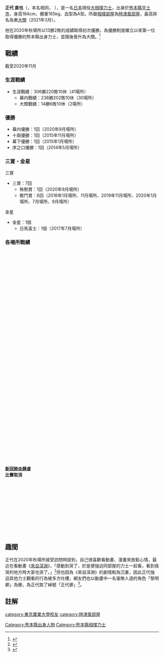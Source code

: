{{Infobox 力士
|姓名=正代 直也<ref>{{Cite web |url=http://www.sumo.or.jp/ResultRikishiData/profile/3521/ |title=相撲協會-力士介紹 |access-date=2021-01-14 |archive-date=2021-08-03 |archive-url=https://web.archive.org/web/20210803145504/https://www.sumo.or.jp/ResultRikishiData/profile/3521/ |dead-url=no }}</ref>
|图片=[[File:Shodai_2015.jpg|thumb]]
|说明=
|四股名=正代 直也
|本名=正代 直也<br>しょうだい なおや
|昵称=
|出生={{birth date and age|1991|11|5}}
|去世=
|出生地=[[熊本縣|熊本縣]][[宇土市|宇土市]]
|身高=184公分
|體重=165公斤
|BMI=48.74
|所属部屋=[[時津風部屋|時津風部屋]]
|得意技=右四つ、もろ差し、寄り、掬い投げ
|目前排名=東[[大關|大關]]
|最高等级=東大關
|最高の番付=
|终生战绩=306勝220敗10休（41場所）
|幕内战绩=238勝202敗10休（30場所）
|冠军=幕內優勝1回<br>
十兩優勝1回<br>
幕下優勝1回<br>
序之口優勝1回
|奖金=殊勲賞1回<br>敢鬥賞6回
|奖励=
|首次登场=2014年3月
|新十両=
|晋升幕内=2016年1月場所
|辞职=
|辞职后担任=
|其它活动=
|兴趣=看動畫、漫畫
|备注=[[金星|金星]]1個
（[[日馬富士|日馬富士]]1個）
|编写日期=2021年3月30日
}}

'''正代 直也'''（{{jpn|j=正代 直也|hg=しょうだい なおや|rm=Shoudai Naoya}}，本名相同，{{bd|1991年|11月5日|catIdx=Shoudai Naoya}} ），是一名[[日本|日本]]現役[[大相撲|大相撲]][[力士|力士]]，出身於[[熊本縣|熊本縣]][[宇土市|宇土市]]，身高184cm、體重165kg、血型為A型。所屬[[相撲部屋|相撲部屋]]為[[時津風部屋|時津風部屋]]，最高排名為東[[大關|大關]]（2021年3月）。

他在2020年秋場所以13勝2敗的成績取得初次優勝，為優勝制度確立以來第一位取得優勝的熊本縣出身力士，並隨後晉升為大關。<ref>{{Cite web |url=https://asahichinese-f.com/sports/13768031 |title=大相撲秋場所取得首次優勝 熊本出身正代將晉升大關-朝日新聞中文網 |access-date=2021-01-14 |archive-date=2021-01-23 |archive-url=https://web.archive.org/web/20210123100542/https://asahichinese-f.com/sports/13768031 |dead-url=no }}</ref>

==戰績==
截至2020年11月

===生涯戰績===
*生涯戰績：306勝220敗10休（41場所）
**幕内戰績：238勝202敗10休（30場所）
**大關戰績：14勝6敗10休（2場所）

===優勝===
*幕内優勝：1回（2020年9月場所）
*十兩優勝：1回（2015年11月場所）
*幕下優勝：1回（2015年1月場所）
*序之口優勝：1回（2014年5月場所）

===三賞・金星===
三賞
*三賞：7回
**殊勲賞：1回（2020年9月場所）
**敢鬥賞：6回（2016年1月場所、11月場所、2019年11月場所、2020年1月場所、7月場所、9月場所）
金星
*金星：1個
**日馬富士：1個（2017年7月場所）

===各場所戰績===
{{Sumo record box start|正代 直也}}
{{Sumo record year start|2014}}
    {{Basho|}}
    {{Basho|MAEZUMOU}}
    {{Basho|jk|12|w|7|0<br>優勝}}
    {{Basho|jo|10|e|6|1}}
    {{Basho|sa|48|e|6|1}}
    {{Basho|ma|59|e|5|2}}
  {{Sumo record year end}}
{{Sumo record year start|2015}}
    {{Basho|ma|37|w|7|0<br>優勝}}
    {{Basho|ma|3|w|4|3}}
    {{Basho|ma|2|w|4|3}}
    {{Basho|ma|1|e|5|2}}
    {{Basho|j|12|w|11|4}}
    {{Basho|j|5|w|13|2<br>優勝}}
 {{Sumo record year end}}
  {{Sumo record year start|2016}}
    {{Basho|m|12|w|10|5|||F}}
    {{Basho|m|6|w|9|6|}}
    {{Basho|m|2|e|6|9|}}
    {{Basho|m|5|e|9|6}}
    {{Basho|m|2|w|7|8}}
    {{Basho|m|3|w|11|4|||F}}
{{Sumo record year start|2017}}
    {{Basho|s|1|w|7|8}}
    {{Basho|k|1|w|4|11}}
    {{Basho|m|5|w|10|5}}
    {{Basho|m|1|e|5|10|||*}}
    {{Basho|m|5|e|6|9}}
    {{Basho|m|7|w|9|6||}}
  {{Sumo record year end}}
{{Sumo record year start|2018}}
    {{Basho|m|4|e|7|8|}}
    {{Basho|m|4|w|7|8|}}
    {{Basho|m|4|w|9|6|}}
    {{Basho|m|1|e|6|9|}}
    {{Basho|m|3|e|6|9|}}
    {{Basho|m|4|e|8|7|}}
  {{Sumo record year end}}
{{Sumo record year start|2019}}
    {{Basho|m|3|e|7|8|}}
    {{Basho|m|3|w|5|10|}}
    {{Basho|m|7|e|10|5|}}
    {{Basho|m|3|e|7|8|}}
    {{Basho|m|4|w|3|12|}}
    {{Basho|m|10|w|11|4||j|f}}
  {{Sumo record year end}}
{{Sumo record year start|2020}}
    {{Basho|m|4|w|13|2||j|f}}
    {{Basho|s|1|w|8|7|}}
<td style="background-color:#CCC">'''[[严重急性呼吸系统综合征冠状病毒2|新冠肺炎]][[2019冠狀病毒病疫情|肆虐]]<br />比賽取消'''</td>
    {{Basho|s|1|e|11|4|||f}}
    {{Basho|s|1|e|13|2||y|o|f}}
    {{Basho|o|2|e|3|2|10}}
  {{Sumo record year end}}
{{Sumo record year start|2021}}
    {{Basho|o||w|11|4|}}
    {{Basho|o|1|e|7|8|}}
    {{Basho|o|2|e|9|6|}}
    {{Basho||||||}}
    {{Basho||||||}}
    {{Basho||||||}}
  {{Sumo record year end}}
{{Sumo record box end}}

==趣聞==
正代在2020年秋場所接受訪問時提到，自己很喜歡看動畫、漫畫來放鬆心情，最近在看動畫《[[來自深淵_(漫畫)|來自深淵]]》，「感動到哭了，於是便強迫同部屋的力士一起看，看到我哭的地方時大家也哭了。」<ref>{{Cite web |url=https://twitter.com/livedoornews/status/1306152090859864065 |title=【アニメ好き】関脇・正代、場所前に『メイドインアビス』を見て感動 |access-date=2021-01-15 |archive-date=2020-09-16 |archive-url=https://web.archive.org/web/20200916084539/https://twitter.com/livedoornews/status/1306152090859864065 |dead-url=no }}</ref>但也因為《來自深淵》的劇情較為沉重，因此正代強迫其他力士觀看的行為被多方吐槽，網友們也以動畫中一名毫無人道的角色「黎明卿」為梗，為正代取了綽號「正代卿」<ref>{{Cite web |url=https://news.gamme.com.tw/1693862 |title=《宅宅相撲力士強迫傳教》讓同門師兄弟一起看來自深淵 網友吐槽宛如黎明卿沒人性 |access-date=2021-01-15 |archive-date=2020-10-21 |archive-url=https://web.archive.org/web/20201021110343/https://news.gamme.com.tw/1693862 |dead-url=no }}</ref>。

==註解==

[[Category:熊本縣出身人物|Category:熊本縣出身人物]]
[[Category:熊本縣相撲力士|Category:熊本縣相撲力士]]
[[category:東京農業大學校友|category:東京農業大學校友]]
[[category:時津風部屋|category:時津風部屋]]